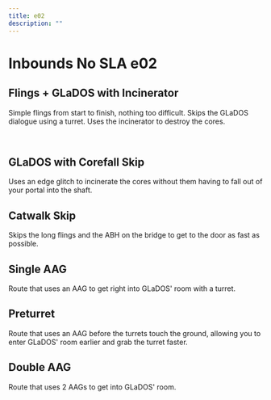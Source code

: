 ```yaml
---
title: e02
description: ""
---
```


# Inbounds No SLA e02


<Tabs queryString="tab" defaultValue="beginner" className="tabs tabs--block">
<TabItem value="beginner" label="Beginner" attributes={{className: "beginner"}}>

## Flings + GLaDOS with Incinerator

Simple flings from start to finish, nothing too difficult. Skips the GLaDOS dialogue using a turret. Uses the incinerator 
to destroy the cores. 

<YouTube url="https://youtu.be/fubeSk_UlpU"/>
<br/>

## GLaDOS with Corefall Skip

Uses an edge glitch to incinerate the cores without them having to fall out of your portal into the shaft. 

<YouTube url="https://youtu.be/wzP9rcM4rbs"/>

</TabItem>
<TabItem value="intermediate" label="Intermediate" attributes={{className: "intermediate"}}>

## Catwalk Skip

Skips the long flings and the ABH on the bridge to get to the door as fast as possible. 

<YouTube url="https://youtu.be/rEsFwwdaDKc"/>

## Single AAG

Route that uses an AAG to get right into GLaDOS' room with a turret.

<YouTube url="https://youtu.be/vHT_lqLnlEk"/>

</TabItem>
<TabItem value="expert" label="Expert" attributes={{className: "expert"}}>

## Preturret

Route that uses an AAG before the turrets touch the ground, allowing you to enter GLaDOS' room earlier and grab the turret faster.
 
<YouTube url="https://youtu.be/41DOh1-ptVU"/>

</TabItem>
<TabItem value="outdated" label="Outdated" attributes={{className: "outdated"}}>

## Double AAG

Route that uses 2 AAGs to get into GLaDOS' room.

<YouTube url="https://youtu.be/y6IrwBHt9no"/>

</TabItem>
</Tabs>